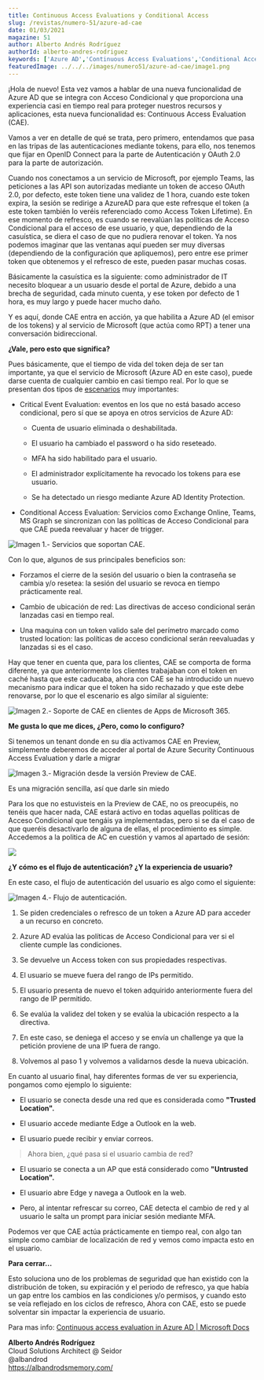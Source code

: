 ```yaml
---
title: Continuous Access Evaluations y Conditional Access
slug: /revistas/numero-51/azure-ad-cae
date: 01/03/2021
magazine: 51
author: Alberto Andrés Rodríguez
authorId: alberto-andres-rodriguez
keywords: ['Azure AD','Continuous Access Evaluations','Conditional Access']
featuredImage: ../../../images/numero51/azure-ad-cae/image1.png
---
```



¡Hola de nuevo! Esta vez vamos a hablar de una nueva funcionalidad de
Azure AD que se integra con Acceso Condicional y que proporciona una
experiencia casi en tiempo real para proteger nuestros recursos y
aplicaciones, esta nueva funcionalidad es: Continuous Access Evaluation
(CAE).

Vamos a ver en detalle de qué se trata, pero primero, entendamos que
pasa en las tripas de las autenticaciones mediante tokens, para ello,
nos tenemos que fijar en OpenID Connect para la parte de Autenticación y
OAuth 2.0 para la parte de autorización.

Cuando nos conectamos a un servicio de Microsoft, por ejemplo Teams, las
peticiones a las API son autorizadas mediante un token de acceso OAuth
2.0, por defecto, este token tiene una validez de 1 hora, cuando este
token expira, la sesión se redirige a AzureAD para que este refresque el
token (a este token también lo veréis referenciado como Access Token
Lifetime). En ese momento de refresco, es cuando se reevalúan las
políticas de Acceso Condicional para el acceso de ese usuario, y que,
dependiendo de la casuística, se diera el caso de que no pudiera renovar
el token. Ya nos podemos imaginar que las ventanas aquí pueden ser muy
diversas (dependiendo de la configuración que apliquemos), pero entre
ese primer token que obtenemos y el refresco de este, pueden pasar
muchas cosas.

Básicamente la casuística es la siguiente: como administrador de IT
necesito bloquear a un usuario desde el portal de Azure, debido a una
brecha de seguridad, cada minuto cuenta, y ese token por defecto de 1
hora, es muy largo y puede hacer mucho daño.

Y es aquí, donde CAE entra en acción, ya que habilita a Azure AD (el
emisor de los tokens) y al servicio de Microsoft (que actúa como RPT) a
tener una conversación bidireccional.

**¿Vale, pero esto que significa?**

Pues básicamente, que el tiempo de vida del token deja de ser tan
importante, ya que el servicio de Microsoft (Azure AD en este caso),
puede darse cuenta de cualquier cambio en casi tiempo real. Por lo que
se presentan dos tipos de
[escenarios](https://docs.microsoft.com/en-us/azure/active-directory/conditional-access/concept-continuous-access-evaluation#scenarios)
muy importantes:

-   Critical Event Evaluation: eventos en los que no está basado acceso
    condicional, pero sí que se apoya en otros servicios de Azure AD:

    -   Cuenta de usuario eliminada o deshabilitada.

    -   El usuario ha cambiado el password o ha sido reseteado.

    -   MFA ha sido habilitado para el usuario.

    -   El administrador explícitamente ha revocado los tokens para ese
        usuario.

    -   Se ha detectado un riesgo mediante Azure AD Identity Protection.

-   Conditional Access Evaluation: Servicios como Exchange Online,
    Teams, MS Graph se sincronizan con las políticas de Acceso
    Condicional para que CAE pueda reevaluar y hacer de trigger.

![Imagen 1.- Servicios que soportan CAE.](../../../images/numero51/azure-ad-cae/image1.png)

Con lo que, algunos de sus principales beneficios son:

-   Forzamos el cierre de la sesión del usuario o bien la contraseña se
    cambia y/o resetea: la sesión del usuario se revoca en tiempo
    prácticamente real.

-   Cambio de ubicación de red: Las directivas de acceso condicional
    serán lanzadas casi en tiempo real.

-   Una maquina con un token valido sale del perímetro marcado como
    trusted location: las políticas de acceso condicional serán
    reevaluadas y lanzadas si es el caso.

Hay que tener en cuenta que, para los clientes, CAE se comporta de forma
diferente, ya que anteriormente los clientes trabajaban con el token en
caché hasta que este caducaba, ahora con CAE se ha introducido un nuevo
mecanismo para indicar que el token ha sido rechazado y que este debe
renovarse, por lo que el escenario es algo similar al siguiente:

![Imagen 2.- Soporte de CAE en clientes de Apps de Microsoft 365.](../../../images/numero51/azure-ad-cae/image2.png)


**Me gusta lo que me dices, ¿Pero, como lo configuro?**

Si tenemos un tenant donde en su día activamos CAE en Preview,
simplemente deberemos de acceder al portal de Azure Security Continuous
Access Evaluation y darle a migrar

![Imagen 3.- Migración desde la versión Preview de CAE.](../../../images/numero51/azure-ad-cae/image3.png)


Es una migración sencilla, así que darle sin miedo

Para los que no estuvisteis en la Preview de CAE, no os preocupéis, no tenéis que hacer nada, CAE estará activo en todas aquellas políticas de Acceso Condicional que tengáis ya implementadas, pero si se da el caso de que queréis desactivarlo de alguna de ellas, el procedimiento es simple.
Accedemos a la politica de AC en cuestión y vamos al apartado de sesión:

![](../../../images/numero51/azure-ad-cae/image4.png)



**¿Y cómo es el flujo de autenticación? ¿Y la experiencia de usuario?**

En este caso, el flujo de autenticación del usuario es algo como el
siguiente:

![Imagen 4.- Flujo de autenticación.](../../../images/numero51/azure-ad-cae/image5.jpeg)


1.  Se piden credenciales o refresco de un token a Azure AD para acceder
    a un recurso en concreto.

2.  Azure AD evalúa las políticas de Acceso Condicional para ver si el
    cliente cumple las condiciones.

3.  Se devuelve un Access token con sus propiedades respectivas.

4.  El usuario se mueve fuera del rango de IPs permitido.

5.  El usuario presenta de nuevo el token adquirido anteriormente fuera
    del rango de IP permitido.

6.  Se evalúa la validez del token y se evalúa la ubicación respecto a
    la directiva.

7.  En este caso, se deniega el acceso y se envía un challenge ya que la
    petición proviene de una IP fuera de rango.

8.  Volvemos al paso 1 y volvemos a validarnos desde la nueva ubicación.

En cuanto al usuario final, hay diferentes formas de ver su experiencia,
pongamos como ejemplo lo siguiente:

-   El usuario se conecta desde una red que es considerada como
    **"Trusted Location".**

-   El usuario accede mediante Edge a Outlook en la web.

-   El usuario puede recibir y enviar correos.

> Ahora bien, ¿qué pasa si el usuario cambia de red?

-   El usuario se conecta a un AP que está considerado como **"Untrusted
    Location".**

-   El usuario abre Edge y navega a Outlook en la web.

-   Pero, al intentar refrescar su correo, CAE detecta el cambio de red
    y al usuario le salta un prompt para iniciar sesión mediante MFA.

Podemos ver que CAE actúa prácticamente en tiempo real, con algo tan
simple como cambiar de localización de red y vemos como impacta esto en
el usuario.

**Para cerrar...**

Esto soluciona uno de los problemas de seguridad que han existido con la
distribución de token, su expiración y el periodo de refresco, ya que
había un gap entre los cambios en las condiciones y/o permisos, y cuando
esto se veía reflejado en los ciclos de refresco, Ahora con CAE, esto se
puede solventar sin impactar la experiencia de usuario.

Para mas info: [Continuous access evaluation in Azure AD | Microsoft
Docs](https://docs.microsoft.com/en-us/azure/active-directory/conditional-access/concept-continuous-access-evaluation)

**Alberto Andrés Rodríguez** <br />
Cloud Solutions Architect @ Seidor  <br />
@albandrod <br />
https://albandrodsmemory.com/ 
 
